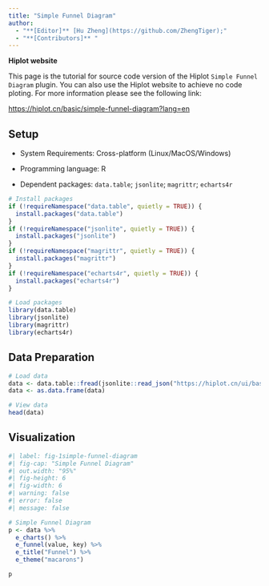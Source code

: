 ```yaml
---
title: "Simple Funnel Diagram"
author:
  - "**[Editor]** [Hu Zheng](https://github.com/ZhengTiger);"
  - "**[Contributors]** "
---
```


::: callout-note
**Hiplot website**

This page is the tutorial for source code version of the Hiplot `Simple Funnel Diagram` plugin. You can also use the Hiplot website to achieve no code ploting. For more information please see the following link:

<https://hiplot.cn/basic/simple-funnel-diagram?lang=en>
:::

## Setup

-   System Requirements: Cross-platform (Linux/MacOS/Windows)

-   Programming language: R

-   Dependent packages: `data.table`; `jsonlite`; `magrittr`; `echarts4r`

```r
# Install packages
if (!requireNamespace("data.table", quietly = TRUE)) {
  install.packages("data.table")
}
if (!requireNamespace("jsonlite", quietly = TRUE)) {
  install.packages("jsonlite")
}
if (!requireNamespace("magrittr", quietly = TRUE)) {
  install.packages("magrittr")
}
if (!requireNamespace("echarts4r", quietly = TRUE)) {
  install.packages("echarts4r")
}

# Load packages
library(data.table)
library(jsonlite)
library(magrittr)
library(echarts4r)
```

## Data Preparation

```r
# Load data
data <- data.table::fread(jsonlite::read_json("https://hiplot.cn/ui/basic/simple-funnel-diagram/data.json")$exampleData$textarea[[1]])
data <- as.data.frame(data)

# View data
head(data)
```

## Visualization

```r
#| label: fig-1simple-funnel-diagram
#| fig-cap: "Simple Funnel Diagram"
#| out.width: "95%"
#| fig-height: 6
#| fig-width: 6
#| warning: false
#| error: false
#| message: false

# Simple Funnel Diagram
p <- data %>%
  e_charts() %>%
  e_funnel(value, key) %>%
  e_title("Funnel") %>%
  e_theme("macarons")

p
```



